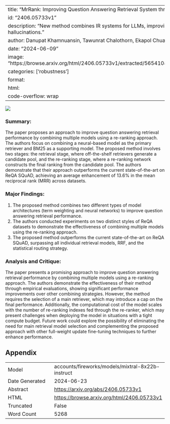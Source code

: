 
---
title: "MrRank: Improving Question Answering Retrieval System through Multi-Result Ranking Model"
id: "2406.05733v1"
description: "New method combines IR systems for LLMs, improving performance and reducing hallucinations."
author: Danupat Khamnuansin, Tawunrat Chalothorn, Ekapol Chuangsuwanich
date: "2024-06-09"
image: "https://browse.arxiv.org/html/2406.05733v1/extracted/5654108/images/fig_system_overview.png"
categories: ['robustness']
format:
  html:
    code-overflow: wrap
---

![](https://browse.arxiv.org/html/2406.05733v1/extracted/5654108/images/fig_system_overview.png)

### Summary:

The paper proposes an approach to improve question answering retrieval performance by combining multiple models using a re-ranking approach. The authors focus on combining a neural-based model as the primary retriever and BM25 as a supporting model. The proposed method involves two stages: the retrieval stage, where off-the-shelf retrievers generate a candidate pool, and the re-ranking stage, where a re-ranking network constructs the final ranking from the candidate pool. The authors demonstrate that their approach outperforms the current state-of-the-art on ReQA SQuAD, achieving an average enhancement of 13.6% in the mean reciprocal rank (MRR) across datasets.

### Major Findings:

1. The proposed method combines two different types of model architectures (term weighting and neural networks) to improve question answering retrieval performance.
2. The authors conducted experiments on two distinct styles of ReQA datasets to demonstrate the effectiveness of combining multiple models using the re-ranking approach.
3. The proposed method outperforms the current state-of-the-art on ReQA SQuAD, surpassing all individual retrieval models, RRF, and the statistical routing strategy.

### Analysis and Critique:

The paper presents a promising approach to improve question answering retrieval performance by combining multiple models using a re-ranking approach. The authors demonstrate the effectiveness of their method through empirical evaluations, showing significant performance improvements over other combining strategies. However, the method requires the selection of a main retriever, which may introduce a cap on the final performance. Additionally, the computational cost of the model scales with the number of re-ranking indexes fed through the re-ranker, which may present challenges when deploying the model in situations with a tight compute budget. Future work could explore the possibility of eliminating the need for main retrieval model selection and complementing the proposed approach with other full-weight update fine-tuning techniques to further enhance performance.

## Appendix

|          |          |
|----------|----------|
| Model     | accounts/fireworks/models/mixtral-8x22b-instruct       |
| Date Generated     | 2024-06-23       |
| Abstract | [https://arxiv.org/abs/2406.05733v1](https://arxiv.org/abs/2406.05733v1)        |
| HTML     | [https://browse.arxiv.org/html/2406.05733v1](https://browse.arxiv.org/html/2406.05733v1)       |
| Truncated       | False       |
| Word Count       | 5268       |